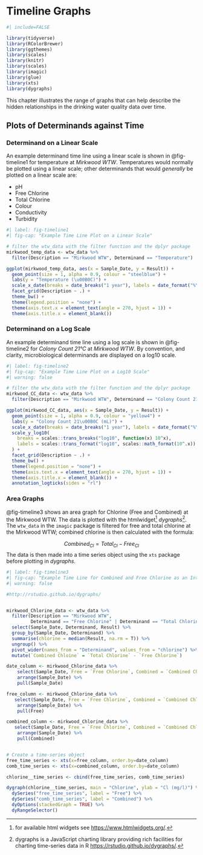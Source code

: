 # Timeline Graphs {#ChapSGraphs}


```r
#| include=FALSE

library(tidyverse)
library(RColorBrewer)
library(ggthemes)
library(scales)
library(knitr)
library(scales)
library(imagic)
library(glue)
library(xts)
library(dygraphs)

```



This chapter illustrates the range of graphs that can help describe the hidden relationships in the drinking water quality data over time.  

## Plots of Determinands against Time 

### Determinand on a Linear Scale 

An example determinand time line using a linear scale is shown in @fig-timeline1 for temperature at _Mirkwood WTW_. Temperatures would normally be plotted using a linear scale; other determinands that would _generally_ be plotted on a linear scale are:

* pH  
* Free Chlorine 
* Total Chlorine
* Colour  
* Conductivity  
* Turbidity

```r
#| label: fig-timeline1
#| fig-cap: "Example Time Line Plot on a Linear Scale"

# filter the wtw_data with the filter function and the dplyr package
mirkwood_temp_data <- wtw_data %>%
  filter(Description == "Mirkwood WTW", Determinand == "Temperature")

ggplot(mirkwood_temp_data, aes(x = Sample_Date, y = Result)) +
  geom_point(size = 1, alpha = 0.9, colour = "steelblue") +
  labs(y = "Temperature (\u00B0C)") +
  scale_x_date(breaks = date_breaks("1 year"), labels = date_format("%Y")) +
  facet_grid(Description ~ .) +
  theme_bw() +
  theme(legend.position = "none") +
  theme(axis.text.x = element_text(angle = 270, hjust = 1)) +
  theme(axis.title.x = element_blank())

```

### Determinand on a Log Scale  

An example determinand time line using a log scale is shown in @fig-timeline2 for _Colony Count 21°C_ at _Mirkwood WTW_. By convention, and clarity, microbiological determinands are displayed on a log10 scale.


```r
#| label: fig-timeline2
#| fig-cap: "Example Time Line Plot on a Log10 Scale"
#| warning: false

# filter the wtw_data with the filter function and the dplyr package
mirkwood_CC_data <- wtw_data %>%
  filter(Description == "Mirkwood WTW", Determinand == "Colony Count 21")

ggplot(mirkwood_CC_data, aes(x = Sample_Date, y = Result)) +
  geom_point(size = 1, alpha = 0.9, colour = "yellow4") +
  labs(y = "Colony Count 21\u00B0C (mL)") +
  scale_x_date(breaks = date_breaks("1 year"), labels = date_format("%Y")) +
  scale_y_log10(
    breaks = scales::trans_breaks("log10", function(x) 10^x),
    labels = scales::trans_format("log10", scales::math_format(10^.x))
  ) +
  facet_grid(Description ~ .) +
  theme_bw() +
  theme(legend.position = "none") +
  theme(axis.text.x = element_text(angle = 270, hjust = 1)) +
  theme(axis.title.x = element_blank()) +
  annotation_logticks(sides = "rl")

```


### Area Graphs  

@fig-timeline3 shows an area graph for Chlorine (Free and Combined) at the Mirkwood WTW.  The data is plotted with the htmlwidget[^1] _dygraphs_[^2].  The `wtw_data` in the `imagic` package is filtered for free and total chlorine at the Mirkwood WTW; combined chlorine is then calculated with the formula:

$$
Combined_{Cl} = Total_{Cl} - Free_{Cl}
$$
The data is then made into a time series object using the `xts` package before plotting in _dygraphs_.

[^1]: for available html widgets see <https://www.htmlwidgets.org/>.
[^2]: dygraphs is a JavaScript charting library providing rich facilities for charting time-series data in R <https://rstudio.github.io/dygraphs/>.

```r
#| label: fig-timeline3
#| fig-cap: "Example Time Line for Combined and Free Chlorine as an Interactive Area Graph"
#| warning: false

#http://rstudio.github.io/dygraphs/


mirkwood_Chlorine_data <- wtw_data %>%
  filter(Description == "Mirkwood WTW", 
         Determinand == "Free Chlorine" | Determinand == "Total Chlorine") %>% 
  select(Sample_Date, Determinand, Result) %>% 
  group_by(Sample_Date, Determinand) %>% 
  summarise(chlorine = median(Result, na.rm = T)) %>% 
  ungroup() %>% 
  pivot_wider(names_from = "Determinand", values_from = "chlorine") %>% 
  mutate(`Combined Chloine` = `Total Chlorine` - `Free Chlorine`)

date_column <- mirkwood_Chlorine_data %>% 
    select(Sample_Date, Free = `Free Chlorine`, Combined = `Combined Chloine`) %>% 
    arrange(Sample_Date) %>% 
    pull(Sample_Date)

free_column <- mirkwood_Chlorine_data %>% 
   select(Sample_Date, Free = `Free Chlorine`, Combined = `Combined Chloine`) %>% 
    arrange(Sample_Date) %>% 
    pull(Free) 

combined_column <- mirkwood_Chlorine_data %>% 
   select(Sample_Date, Free = `Free Chlorine`, Combined = `Combined Chloine`) %>% 
    arrange(Sample_Date) %>% 
    pull(Combined) 


# Create a time-series object
free_time_series <- xts(x=free_column, order.by=date_column)
comb_time_series <- xts(x=combined_column, order.by=date_column)

chlorine__time_series <- cbind(free_time_series, comb_time_series)

dygraph(chlorine__time_series, main = "Chlorine", ylab = "Cl (mg/l)") %>%
  dySeries("free_time_series", label = "Free") %>%
  dySeries("comb_time_series", label = "Combined") %>%
  dyOptions(stackedGraph = TRUE) %>%
  dyRangeSelector()

```



